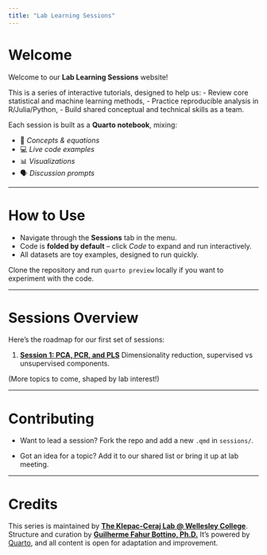 ```yaml
---
title: "Lab Learning Sessions"
---
```


# Welcome

Welcome to our **Lab Learning Sessions** website!

This is a series of interactive tutorials, designed to help us:
- Review core statistical and machine learning methods,
- Practice reproducible analysis in R/Julia/Python,
- Build shared conceptual and technical skills as a team.

Each session is built as a **Quarto notebook**, mixing:

- 📖 *Concepts & equations*
- 💻 *Live code examples*
- 📊 *Visualizations*
- 🗣️ *Discussion prompts*

---

# How to Use

- Navigate through the **Sessions** tab in the menu.
- Code is **folded by default** – click *Code* to expand and run interactively.
- All datasets are toy examples, designed to run quickly.

::: callout-tip
Clone the repository and run `quarto preview` locally if you want to experiment with the code.
:::

---

# Sessions Overview

Here’s the roadmap for our first set of sessions:

1. **[Session 1: PCA, PCR, and PLS](sessions/01-pca-pcr-pls.qmd)**
   Dimensionality reduction, supervised vs unsupervised components.

(More topics to come, shaped by lab interest!)

---

# Contributing

- Want to lead a session?
  Fork the repo and add a new `.qmd` in `sessions/`.

- Got an idea for a topic?
  Add it to our shared list or bring it up at lab meeting.

---

# Credits

This series is maintained by **[The Klepac-Ceraj Lab @ Wellesley College](https://www.vkclab.com/)**.
Structure and curation by **[Guilherme Fahur Bottino, Ph.D.](https://www.wellesley.edu/people?directory=biological-sciences&page=5)**
It’s powered by [Quarto](https://quarto.org/), and all content is open for adaptation and improvement.